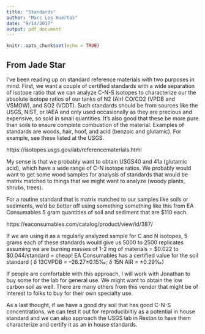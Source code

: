 ```yaml
---
title: "Standards"
author: "Marc Los Huertos"
date: "9/14/2017"
output: pdf_document
---
```


```r
knitr::opts_chunk$set(echo = TRUE)
```

## From Jade Star

I’ve been reading up on standard reference materials with two purposes in mind. First, we want a couple of certified standards with a wide separation of isotope ratio that we can analyze C-N-S isotopes to characterize our the absolute isotope ratios of our tanks of N2 (Air) CO/CO2 (VPDB and VSMOW), and SO2 (VCDT). Such standards should be from sources like the USGS, NIST, or IAEA and only used occasionally as they are precious and expensive, so sold in small quantities. It’s also good that these be more pure than soils to ensure complete combustion of the material. Examples of standards are woods, hair, hoof, and acid (benzoic and glutamic). For example, see these listed at the USGS. 

https://isotopes.usgs.gov/lab/referencematerials.html 

My sense is that we probably want to obtain USGS40 and 41a (glutamic acid), which have a wide range of C-N isotope ratios. We probably would want to get some wood samples for analysis of standards that would be matrix matched to things that we might want to analyze (woody plants, shrubs, trees). 

For a routine standard that is matrix matched to our samples like soils or sediments, we’d be better off using something something like this from EA Consumables 5 gram quantities of soil and sediment that are $110 each. 

https://eaconsumables.com/catalog/product/view/id/387/ 

If we are using it as a regularly analyzed sample for C and N isotopes, 5 grams each of these standards would give us 5000 to 2500 replicates assuming we are burning masses of 1-2 mg of materials =  $0.022 to $0.044/standard = cheap! EA Consumables has a certified value for the soil standard ( $\delta$ 13CVPDB = –26.27±0.15‰; $\delta$ 15N AIR = ±0.29‰)

If people are comfortable with this approach, I will work with Jonathan to buy some for the lab for general use. We might want to obtain the low carbon soil as well. There are many others from this vendor that might be of interest to folks to buy for their own specialty use.

As a last thought, if we have a good dry soil that has good C-N-S concentrations, we can test it out for reproducibiltiy as a potential in house standard and we can also approach the USGS lab in Reston to have them characterize and certify it as an in house standards. 
